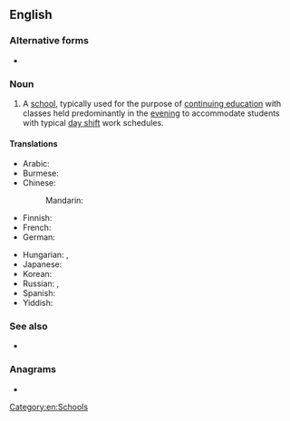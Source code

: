 {{also|nightschool}}
==English==

===Alternative forms===
* {{l|en|nightschool}}

===Noun===
{{en-noun}}

# A [[school]], typically used for the purpose of [[continuing education]] with classes held predominantly in the [[evening]] to accommodate students with typical [[day shift]] work schedules.

====Translations====
{{trans-top|school with classes held predominantly in the evening}}
* Arabic: {{t-needed|ar}}
* Burmese: {{t+|my|ညကျောင်း|sc=Mymr}}
* Chinese:
*: Mandarin: {{t+|cmn|夜校|tr=yèxiào|sc=Hani}}
* Finnish: {{t+|fi|iltakoulu}}
* French: {{t+|fr|cours du soir|m}}
* German: {{t+|de|Abendschule|f}}
{{trans-mid}}
* Hungarian: {{t|hu|esti iskola}}, {{t+|hu|[[dolgozók]] [[iskolája]]}}
* Japanese: {{t|ja|夜学|tr=やがく, yagaku|sc=Jpan}}
* Korean: {{t-needed|ko}}
* Russian: {{t|ru|вече́рняя шко́ла|f}}, {{t|ru|вече́рние ку́рсы|m-p}}
* Spanish: {{t|es|escuela nocturna|f}}
* Yiddish: {{t|yi|אָוונטשול|f}}
{{trans-bottom}}

===See also===
* {{l|en|evening class}}

===Anagrams===
* {{anagrams|en|a=cghhilnoost|school night}}

[[Category:en:Schools]]